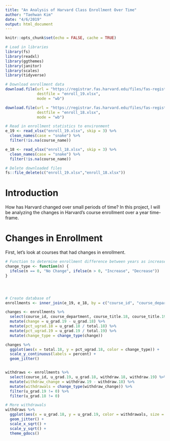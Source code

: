 ```yaml
---
title: "An Analysis of Harvard Class Enrollment Over Time"
author: "Taehwan Kim"
date: "4/6/2019"
output: html_document
---
```


```r
knitr::opts_chunk$set(echo = FALSE, cache = TRUE)

# Load in libraries
library(fs)
library(readxl)
library(ggthemes)
library(janitor)
library(scales)
library(tidyverse)

# Download enrollment data
download.file(url = "https://registrar.fas.harvard.edu/files/fas-registrar/files/class_enrollment_summary_by_term_3.22.19.xlsx",
              destfile = "enroll_19.xlsx",
              mode = "wb")

download.file(url = "https://registrar.fas.harvard.edu/files/fas-registrar/files/class_enrollment_summary_by_term_03.06.18.xlsx",
              destfile = "enroll_18.xlsx",
              mode = "wb")

# Read in enrollment statistics to environment
e_19 <- read_xlsx("enroll_19.xlsx", skip = 3) %>% 
  clean_names(case = "snake") %>%
  filter(!is.na(course_name))

e_18 <- read_xlsx("enroll_18.xlsx", skip = 3) %>% 
  clean_names(case = "snake") %>%
  filter(!is.na(course_name))

# Delete downloaded files
fs::file_delete(c("enroll_19.xlsx","enroll_18.xlsx"))
```

# Introduction

How has Harvard changed over small periods of time? In this project, I will be analyzing the changes in Harvard's course enrollment over a year time-frame.

# Changes in Enrollment

First, let's look at courses that had changes in enrollment.

```r

# Function to determine enrollment difference between years as increase, decrease, or no change
change_type <- function(n) {
  ifelse(n == 0, "No Change", ifelse(n > 0, "Increase", "Decrease"))
}




# Create database of 
enrollments <- inner_join(e_19, e_18, by = c("course_id", "course_department"), suffix = c(".19", ".18"))

changes <- enrollments %>%
  select(course_id, course_department, course_title.18, course_title.19, u_grad.19, u_grad.18, grad.19, grad.18, total.19, total.18) %>%
  mutate(change = u_grad.19 - u_grad.18) %>%
  mutate(pct_ugrad.18 = u_grad.18 / total.18) %>% 
  mutate(pct_ugrad.19 = u_grad.19 / total.19) %>% 
  mutate(change_type = change_type(change)) 

changes %>% 
  ggplot(aes(x = total.18, y = pct_ugrad.18, color = change_type)) +
  scale_y_continuous(labels = percent) +
  geom_jitter()


withdraws <- enrollments %>% 
  select(course_id, u_grad.19, u_grad.18, withdraw.18, withdraw.19) %>% 
  mutate(withdraw_change = withdraw.19 - withdraw.18) %>% 
  mutate(withdrawals = change_type(withdraw_change)) %>% 
  filter(u_grad.19 != 0) %>% 
  filter(u_grad.18 != 0)

# More withdrawals
withdraws %>% 
  ggplot(aes(x = u_grad.18, y = u_grad.19, color = withdrawals, size = abs(withdraw_change))) +
  geom_jitter() +
  scale_x_sqrt() +
  scale_y_sqrt() +
  theme_gdocs()

```

